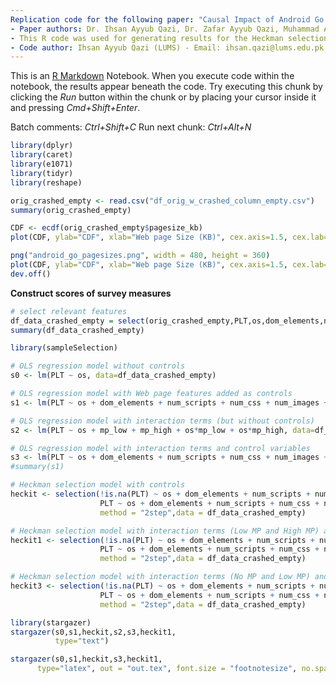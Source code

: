 ```yaml
---
Replication code for the following paper: "Causal Impact of Android Go on Mobile Web Performance", ACM Internet Measurement Conference (IMC), October 25-27, 2022, Nice, France
- Paper authors: Dr. Ihsan Ayyub Qazi, Dr. Zafar Ayyub Qazi, Muhammad Abdullah - (LUMS)
- This R code was used for generating results for the Heckman selection model and Appendix Table 8
- Code author: Ihsan Ayyub Qazi (LUMS) - Email: ihsan.qazi@lums.edu.pk
---
```


This is an [R Markdown](http://rmarkdown.rstudio.com) Notebook. When you execute code within the notebook, the results appear beneath the code. 
Try executing this chunk by clicking the *Run* button within the chunk or by placing your cursor inside it and pressing *Cmd+Shift+Enter*. 

Batch comments: *Ctrl+Shift+C* 
Run next chunk: *Ctrl+Alt+N*

```r
library(dplyr)
library(caret)
library(e1071)
library(tidyr)
library(reshape)

orig_crashed_empty <- read.csv("df_orig_w_crashed_column_empty.csv")
summary(orig_crashed_empty)
```

```r
CDF <- ecdf(orig_crashed_empty$pagesize_kb)
plot(CDF, ylab="CDF", xlab="Web page Size (KB)", cex.axis=1.5, cex.lab=1.5, col="blue", main=NULL, cex = 1.5, pch=c(17), do.points=FALSE, lw=6)

png("android_go_pagesizes.png", width = 480, height = 360)
plot(CDF, ylab="CDF", xlab="Web page Size (KB)", cex.axis=1.5, cex.lab=1.5, col="blue", main=NULL, cex = 1.5, pch=c(17), do.points=FALSE, lw=6)
dev.off()
```


**Construct scores of survey measures**
```r

# select relevant features
df_data_crashed_empty = select(orig_crashed_empty,PLT,os,dom_elements,num_scripts,num_css,num_images,num_iframes,num_fonts,scripts_kb,css_kb,images_kb,iframes_kb,fonts_kb,mp_low,mp_high,mp_no,crash,not_crash)
summary(df_data_crashed_empty)
```


```r
library(sampleSelection)

# OLS regression model without controls
s0 <- lm(PLT ~ os, data=df_data_crashed_empty)

# OLS regression model with Web page features added as controls
s1 <- lm(PLT ~ os + dom_elements + num_scripts + num_css + num_images + num_iframes + num_fonts + scripts_kb + css_kb + images_kb + iframes_kb + fonts_kb, data=df_data_crashed_empty)

# OLS regression model with interaction terms (but without controls)
s2 <- lm(PLT ~ os + mp_low + mp_high + os*mp_low + os*mp_high, data=df_data_crashed_empty)

# OLS regression model with interaction terms and control variables
s3 <- lm(PLT ~ os + dom_elements + num_scripts + num_css + num_images + num_iframes + num_fonts + scripts_kb + css_kb + images_kb + iframes_kb + fonts_kb + mp_low + mp_high + os*mp_low + os*mp_high, data=df_data_crashed_empty)
#summary(s1)

# Heckman selection model with controls
heckit <- selection(!is.na(PLT) ~ os + dom_elements + num_scripts + num_css + num_images + num_iframes + num_fonts + scripts_kb + css_kb + images_kb + iframes_kb + fonts_kb,
                    PLT ~ os + dom_elements + num_scripts + num_css + num_images + num_iframes + num_fonts + scripts_kb + css_kb + images_kb + iframes_kb + fonts_kb,
                    method = "2step",data = df_data_crashed_empty)

# Heckman selection model with interaction terms (Low MP and High MP) and controls
heckit1 <- selection(!is.na(PLT) ~ os + dom_elements + num_scripts + num_css + num_images + num_iframes + num_fonts + scripts_kb + css_kb + images_kb + iframes_kb + fonts_kb,
                    PLT ~ os + dom_elements + num_scripts + num_css + num_images + num_iframes + num_fonts + scripts_kb + css_kb + images_kb + iframes_kb + fonts_kb + mp_low + mp_high + os*mp_low + os*mp_high,
                    method = "2step",data = df_data_crashed_empty)

# Heckman selection model with interaction terms (No MP and Low MP) and controls
heckit3 <- selection(!is.na(PLT) ~ os + dom_elements + num_scripts + num_css + num_images + num_iframes + num_fonts + scripts_kb + css_kb + images_kb + iframes_kb + fonts_kb,
                    PLT ~ os + dom_elements + num_scripts + num_css + num_images + num_iframes + num_fonts + scripts_kb + css_kb + images_kb + iframes_kb + fonts_kb + mp_no + mp_low + os*mp_no + os*mp_low,
                    method = "2step",data = df_data_crashed_empty)

library(stargazer)
stargazer(s0,s1,heckit,s2,s3,heckit1,
          type="text")

stargazer(s0,s1,heckit,s3,heckit1,
      type="latex", out = "out.tex", font.size = "footnotesize", no.space = TRUE, digits=2, column.sep.width = "2.5pt", notes.align = "l", notes = "Column 1 shows OLS regression without any controls, Column 2 includes Web page features as controls, Column 3 corresponds to the Heckman Selection model, and Column 4 refers to the Heckman Selection model with controls for Web page features, dummies for memory pressure states and interaction terms. In this dataset, each observation corresponds to the average of 10 runs.")

```
